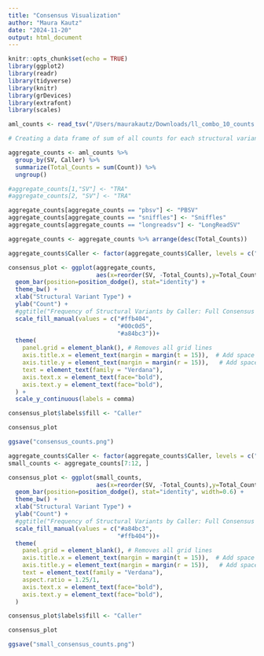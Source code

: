 ```yaml
---
title: "Consensus Visualization"
author: "Maura Kautz"
date: "2024-11-20"
output: html_document
---
```


```r
knitr::opts_chunk$set(echo = TRUE)
library(ggplot2)
library(readr)
library(tidyverse)
library(knitr)
library(grDevices)
library(extrafont)
library(scales)
```

```r
aml_counts <- read_tsv("/Users/maurakautz/Downloads/ll_combo_10_counts.txt")

# Creating a data frame of sum of all counts for each structural variant by caller

aggregate_counts <- aml_counts %>% 
  group_by(SV, Caller) %>% 
  summarize(Total_Counts = sum(Count)) %>% 
  ungroup()

#aggregate_counts[1,"SV"] <- "TRA"
#aggregate_counts[2, "SV"] <- "TRA"

aggregate_counts[aggregate_counts == "pbsv"] <- "PBSV"
aggregate_counts[aggregate_counts == "sniffles"] <- "Sniffles"
aggregate_counts[aggregate_counts == "longreadsv"] <- "LongReadSV"

aggregate_counts <- aggregate_counts %>% arrange(desc(Total_Counts))

aggregate_counts$Caller <- factor(aggregate_counts$Caller, levels = c("Sniffles", "LongReadSV", "PBSV"))
```

```r
consensus_plot <- ggplot(aggregate_counts, 
                         aes(x=reorder(SV, -Total_Counts),y=Total_Counts, fill=Caller)) + #plotting SV counts by caller
  geom_bar(position=position_dodge(), stat="identity") +
  theme_bw() +
  xlab("Structural Variant Type") +
  ylab("Count") +
  #ggtitle("Frequency of Structural Variants by Caller: Full Consensus Data") +
  scale_fill_manual(values = c("#ffb404",
                               "#00c0d5",
                               "#a84bc3"))+
  theme(
    panel.grid = element_blank(), # Removes all grid lines
    axis.title.x = element_text(margin = margin(t = 15)),  # Add space above x-axis title
    axis.title.y = element_text(margin = margin(r = 15)),   # Add space to the right of y-axis title
    text = element_text(family = "Verdana"),
    axis.text.x = element_text(face="bold"),
    axis.text.y = element_text(face="bold"),
  ) +
  scale_y_continuous(labels = comma)

consensus_plot$labels$fill <- "Caller"

consensus_plot

ggsave("consensus_counts.png")
```

```r
aggregate_counts$Caller <- factor(aggregate_counts$Caller, levels = c("PBSV","Sniffles"))
small_counts <- aggregate_counts[7:12, ]
```


```r
consensus_plot <- ggplot(small_counts, 
                         aes(x=reorder(SV, -Total_Counts),y=Total_Counts, fill=Caller)) + #plotting SV counts by caller
  geom_bar(position=position_dodge(), stat="identity", width=0.6) +
  theme_bw() +
  xlab("Structural Variant Type") +
  ylab("Count") +
  #ggtitle("Frequency of Structural Variants by Caller: Full Consensus Data") +
  scale_fill_manual(values = c("#a84bc3",
                               "#ffb404"))+
  theme(
    panel.grid = element_blank(), # Removes all grid lines
    axis.title.x = element_text(margin = margin(t = 15)),  # Add space above x-axis title
    axis.title.y = element_text(margin = margin(r = 15)),   # Add space to the right of y-axis title
    text = element_text(family = "Verdana"),
    aspect.ratio = 1.25/1,
    axis.text.x = element_text(face="bold"),
    axis.text.y = element_text(face="bold"),
  )

consensus_plot$labels$fill <- "Caller"

consensus_plot

ggsave("small_consensus_counts.png")
```

